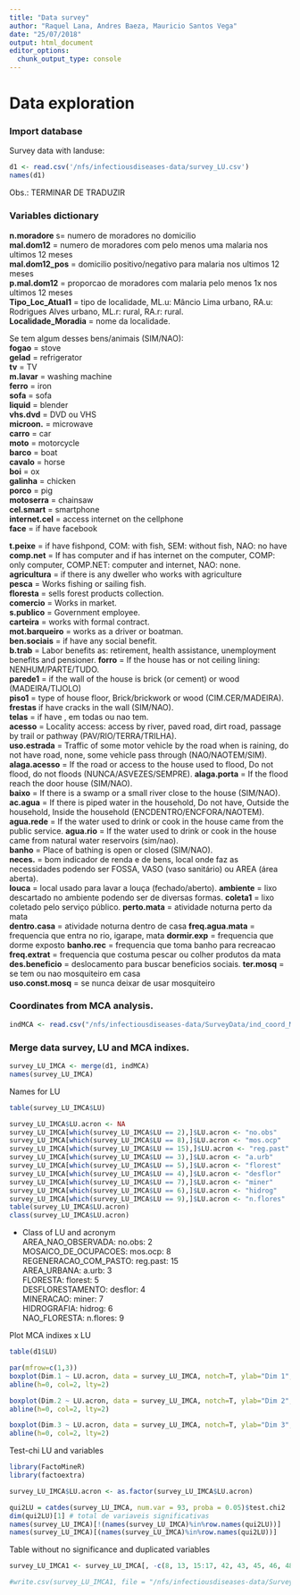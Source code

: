 ```yaml
---
title: "Data survey"
author: "Raquel Lana, Andres Baeza, Mauricio Santos Vega"
date: "25/07/2018"
output: html_document
editor_options: 
  chunk_output_type: console
---
```


# Data exploration

### Import database

Survey data with landuse:
```r
d1 <- read.csv('/nfs/infectiousdiseases-data/survey_LU.csv')
names(d1)

```

Obs.: TERMINAR DE TRADUZIR

### Variables dictionary
**n.moradore** s= numero de moradores no domicilio  
**mal.dom12** = numero de moradores com pelo menos uma malaria nos ultimos 12 meses  
**mal.dom12_pos** = domicilio positivo/negativo para malaria nos ultimos 12 meses  
**p.mal.dom12** = proporcao de moradores com malaria pelo menos 1x nos ultimos 12 meses  
**Tipo_Loc_Atual1** = tipo de localidade, ML.u: Mâncio Lima urbano, RA.u: Rodrigues Alves urbano, ML.r: rural, RA.r: rural.  
**Localidade_Moradia** = nome da localidade.      

Se tem algum desses bens/animais (SIM/NAO):  
**fogao** = stove                
**gelad** = refrigerator              
**tv** =  TV                 
**m.lavar** = washing machine            
**ferro** = iron  
**sofa** = sofa  
**liquid** =  blender  
**vhs.dvd** = DVD ou VHS            
**microon.** =  microwave           
**carro** = car               
**moto** =  motorcycle  
**barco** = boat              
**cavalo** =  horse  
**boi** = ox  
**galinha** = chicken  
**porco** = pig              
**motoserra** = chainsaw  
**cel.smart** = smartphone  
**internet.cel** = access internet on the cellphone    
**face** =  if have facebook              

**t.peixe** = if have fishpond, COM: with fish, SEM: without fish, NAO: no have  
**comp.net** = If has computer and if has internet on the computer, COMP: only computer, COMP.NET: computer and internet, NAO: none.  
**agricultura** = if there is any dweller who works with agriculture  
**pesca** = Works fishing or sailing fish.               
**floresta** =  sells forest products collection.  
**comercio** =  Works in market.  
**s.publico** = Government employee.  
**carteira** =  works with formal contract.            
**mot.barqueiro** = works as a driver or boatman.  
**ben.sociais** = if have any social benefit.  
**b.trab** =  Labor benefits as: retirement, health assistance, unemployment benefits and pensioner.
**forro** = If the house has or not ceiling lining: NENHUM/PARTE/TUDO.     
**parede1** = if the wall of the house is brick (or cement) or wood (MADEIRA/TIJOLO)  
**piso1** = type of house floor, Brick/brickwork or wood (CIM.CER/MADEIRA).  
**frestas** if have cracks in the wall (SIM/NAO).  
**telas** = if have , em todas ou nao tem.  
**acesso** = Locality access: access by river, paved road, dirt road, passage by trail or pathway (PAV/RIO/TERRA/TRILHA).      
**uso.estrada** = Traffic of some motor vehicle by the road when is raining, do not have road, none, some vehicle pass through (NAO/NAOTEM/SIM).    
**alaga.acesso** = If the road or access to the house used to flood, Do not flood, do not floods (NUNCA/ASVEZES/SEMPRE). 
**alaga.porta** = If the flood reach the door house (SIM/NAO).   
**baixo** = If there is a swamp or a small river close to the house (SIM/NAO).  
**ac.agua** = If there is piped water in the household, Do not have, Outside the household, Inside the household (ENCDENTRO/ENCFORA/NAOTEM).  
**agua.rede** = If the water used to drink or cook in the house came from the public service.
**agua.rio** = If the water used to drink or cook in the house came from natural water reservoirs (sim/nao).   
**banho** = Place of bathing is open or closed (SIM/NAO).  
**neces.** = bom indicador de renda e de bens, local onde faz as necessidades podendo ser FOSSA, VASO (vaso sanitário) ou AREA (área aberta).  
**louca** = local usado para lavar a louça (fechado/aberto).
**ambiente** = lixo descartado no ambiente podendo ser de diversas formas.
**coleta1** = lixo coletado pelo serviço público.
**perto.mata** = atividade noturna perto da mata  
**dentro.casa** = atividade noturna dentro de casa
**freq.agua.mata** = frequencia que entra no rio, igarape, mata
**dormir.exp** = frequencia que dorme exposto
**banho.rec** = frequencia que toma banho para recreacao
**freq.extrat** = frequencia que costuma pescar ou colher produtos da mata
**des.beneficio** = deslocamento para buscar beneficios sociais.
**ter.mosq** = se tem ou nao mosquiteiro em casa  
**uso.const.mosq** = se nunca deixar de usar mosquiteiro  


### Coordinates from MCA analysis.
```r
indMCA <- read.csv("/nfs/infectiousdiseases-data/SurveyData/ind_coord_MCA_final.csv")

```

### Merge data survey, LU and MCA indixes.
```r
survey_LU_IMCA <- merge(d1, indMCA) 
names(survey_LU_IMCA)

```

Names for LU
```r
table(survey_LU_IMCA$LU)

survey_LU_IMCA$LU.acron <- NA
survey_LU_IMCA[which(survey_LU_IMCA$LU == 2),]$LU.acron <- "no.obs" 
survey_LU_IMCA[which(survey_LU_IMCA$LU == 8),]$LU.acron <- "mos.ocp" 
survey_LU_IMCA[which(survey_LU_IMCA$LU == 15),]$LU.acron <- "reg.past" 
survey_LU_IMCA[which(survey_LU_IMCA$LU == 3),]$LU.acron <- "a.urb"  
survey_LU_IMCA[which(survey_LU_IMCA$LU == 5),]$LU.acron <- "florest" 
survey_LU_IMCA[which(survey_LU_IMCA$LU == 4),]$LU.acron <- "desflor" 
survey_LU_IMCA[which(survey_LU_IMCA$LU == 7),]$LU.acron <- "miner" 
survey_LU_IMCA[which(survey_LU_IMCA$LU == 6),]$LU.acron <- "hidrog" 
survey_LU_IMCA[which(survey_LU_IMCA$LU == 9),]$LU.acron <- "n.flores" 
table(survey_LU_IMCA$LU.acron)
class(survey_LU_IMCA$LU.acron)

```

- Class of LU and acronym  
AREA_NAO_OBSERVADA: no.obs: 2  
MOSAICO_DE_OCUPACOES: mos.ocp: 8  
REGENERACAO_COM_PASTO: reg.past: 15  
AREA_URBANA: a.urb: 3  
FLORESTA: florest: 5  
DESFLORESTAMENTO: desflor: 4  
MINERACAO: miner: 7  
HIDROGRAFIA: hidrog: 6  
NAO_FLORESTA: n.flores: 9  


Plot MCA indixes x LU
```r
table(d1$LU)

par(mfrow=c(1,3))
boxplot(Dim.1 ~ LU.acron, data = survey_LU_IMCA, notch=T, ylab="Dim 1", las = 2)
abline(h=0, col=2, lty=2)

boxplot(Dim.2 ~ LU.acron, data = survey_LU_IMCA, notch=T, ylab="Dim 2", las = 2)
abline(h=0, col=2, lty=2)

boxplot(Dim.3 ~ LU.acron, data = survey_LU_IMCA, notch=T, ylab="Dim 3", las = 2)
abline(h=0, col=2, lty=2)

```

Test-chi LU and variables
```r
library(FactoMineR)
library(factoextra)

survey_LU_IMCA$LU.acron <- as.factor(survey_LU_IMCA$LU.acron)

qui2LU = catdes(survey_LU_IMCA, num.var = 93, proba = 0.05)$test.chi2
dim(qui2LU)[1] # total de variaveis significativas
names(survey_LU_IMCA)[!(names(survey_LU_IMCA)%in%row.names(qui2LU))]
names(survey_LU_IMCA)[(names(survey_LU_IMCA)%in%row.names(qui2LU))]

```

Table without no significance and duplicated variables
```r
survey_LU_IMCA1 <- survey_LU_IMCA[, -c(8, 13, 15:17, 42, 43, 45, 46, 48, 76:92)]

#write.csv(survey_LU_IMCA1, file = "/nfs/infectiousdiseases-data/SurveyData/variables_LU.csv", row.names = F)
```

